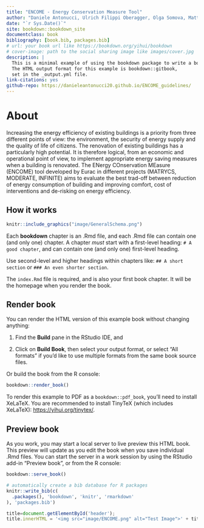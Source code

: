 ```yaml
--- 
title: "ENCOME - Energy Conservation Measure Tool"
author: "Daniele Antonucci, Ulrich Filippi Oberagger, Olga Somova, Mattia Dallapiccola"
date: "`r Sys.Date()`"
site: bookdown::bookdown_site
documentclass: book
bibliography: [book.bib, packages.bib]
# url: your book url like https://bookdown.org/yihui/bookdown
# cover-image: path to the social sharing image like images/cover.jpg
description: |
  This is a minimal example of using the bookdown package to write a book.
  The HTML output format for this example is bookdown::gitbook,
  set in the _output.yml file.
link-citations: yes
github-repo: https://danieleantonucci20.github.io/ENCOME_guidelines/
---
```




# About

Increasing the energy efficiency of existing buildings is a priority from three different points of view: the environment, the security of energy supply and the quality of life of citizens. The renovation of existing buildings has a particularly high potential. It is therefore logical, from an economic and operational point of view, to implement appropriate energy saving measures when a building is renovated. The ENergy COnservation MEasure (ENCOME) tool developed by Eurac in different projects (MATRYCS, MODERATE, INFINITE) aims to evaluate the best trad-off between reduction of energy consumption of building and improving comfort, cost of interventions and de-risking on energy efficiency.


## How it works 

```r
knitr::include_graphics("image/GeneralSchema.png")
```



Each **bookdown** chapter is an .Rmd file, and each .Rmd file can contain one (and only one) chapter. A chapter *must* start with a first-level heading: `# A good chapter`, and can contain one (and only one) first-level heading.

Use second-level and higher headings within chapters like: `## A short section` or `### An even shorter section`.

The `index.Rmd` file is required, and is also your first book chapter. It will be the homepage when you render the book.

## Render book

You can render the HTML version of this example book without changing anything:

1. Find the **Build** pane in the RStudio IDE, and

1. Click on **Build Book**, then select your output format, or select "All formats" if you'd like to use multiple formats from the same book source files.

Or build the book from the R console:

```r
bookdown::render_book()
```

To render this example to PDF as a `bookdown::pdf_book`, you'll need to install XeLaTeX. You are recommended to install TinyTeX (which includes XeLaTeX): <https://yihui.org/tinytex/>.

## Preview book

As you work, you may start a local server to live preview this HTML book. This preview will update as you edit the book when you save individual .Rmd files. You can start the server in a work session by using the RStudio add-in "Preview book", or from the R console:

```r
bookdown::serve_book()
```




```r
# automatically create a bib database for R packages
knitr::write_bib(c(
  .packages(), 'bookdown', 'knitr', 'rmarkdown'
), 'packages.bib')
```

```js
title=document.getElementById('header');
title.innerHTML = '<img src="image/ENCOME.png" alt="Test Image">' + title.innerHTML
```
